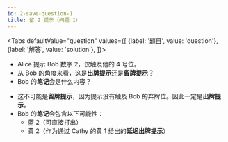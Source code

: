 ```yaml
---
id: 2-save-question-1
title: 留 2 提示（问题 1）
---
```



<BeginnersGuideProgress id="2-save-question-1" />

<Tabs
  defaultValue="question"
  values={[
    {label: '题目', value: 'question'},
    {label: '解答', value: 'solution'},
  ]}>
<TabItem value="question">

- Alice 提示 Bob 数字 2，仅触及他的 4 号位。
- 从 Bob 的角度来看，这是**出牌提示**还是**留牌提示**？
- Bob 的**笔记**会是什么内容？

</TabItem>
<TabItem value="solution">

- 这不可能是**留牌提示**，因为提示没有触及 Bob 的弃牌位。因此一定是**出牌提示**。
- Bob 的**笔记**会包含以下可能性：
  - 蓝 2（可直接打出）
  - 黄 2（作为通过 Cathy 的黄 1 给出的**延迟出牌提示**）

</TabItem>
</Tabs>

<TwoSaveQuestion1 />
